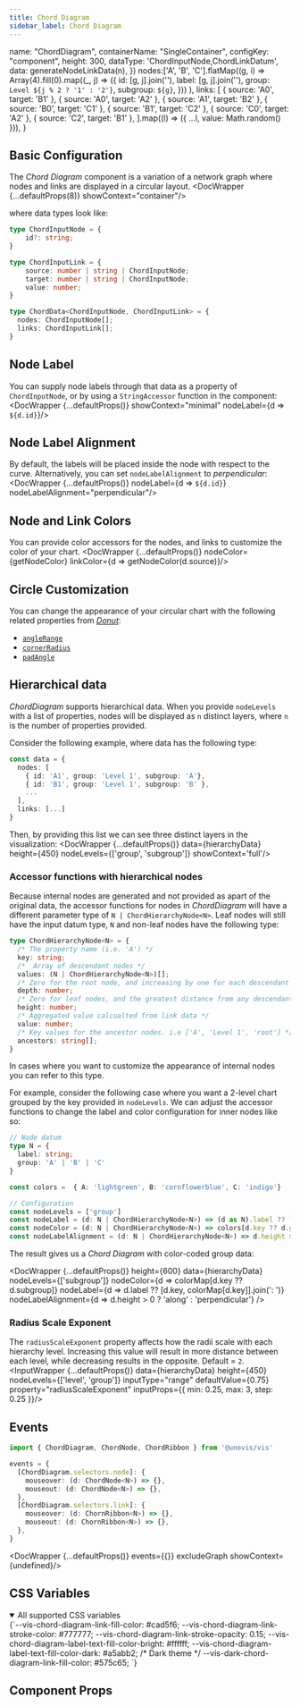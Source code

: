 ```yaml
---
title: Chord Diagram
sidebar_label: Chord Diagram
---
```



  name: "ChordDiagram",
  containerName: "SingleContainer",
  configKey: "component",
  height: 300,
  dataType: 'ChordInputNode,ChordLinkDatum',
  data: generateNodeLinkData(n),
})
  nodes:['A', 'B', 'C'].flatMap((g, i) =>
    Array(4).fill(0).map((_, j) => ({
      id: [g, j].join(''),
      label: [g, j].join(''),
      group: `Level ${j % 2 ? '1' : '2'}`,
      subgroup: `${g}`,
    }))
  ),
  links: [
    { source: 'A0', target: 'B1' },
    { source: 'A0', target: 'A2' },
    { source: 'A1', target: 'B2' },
    { source: 'B0', target: 'C1' },
    { source: 'B1', target: 'C2' },
    { source: 'C0', target: 'A2' },
     { source: 'C2', target: 'B1' },
  ].map((l) => ({ ...l, value: Math.random() })),
}

## Basic Configuration
The _Chord Diagram_ component is a variation of a network graph where nodes and links are displayed
in a circular layout.
<DocWrapper {...defaultProps(8)} showContext="container"/>

where data types look like:
```ts
type ChordInputNode = {
    id?: string;
}

type ChordInputLink = {
    source: number | string | ChordInputNode;
    target: number | string | ChordInputNode;
    value: number;
}

type ChordData<ChordInputNode, ChordInputLink> = {
  nodes: ChordInputNode[];
  links: ChordInputLink[];
}
```

## Node Label
You can supply node labels through that data as a property of `ChordInputNode`, or by using a `StringAccessor` function in the component:
<DocWrapper {...defaultProps()} showContext="minimal" nodeLabel={d => `${d.id}`}/>

## Node Label Alignment
By default, the labels will be placed inside the node with respect to the curve. Alternatively, you can set `nodeLabelAlignment` to _perpendicular_:
<DocWrapper {...defaultProps()} nodeLabel={d => `${d.id}`} nodeLabelAlignment="perpendicular"/>

## Node and Link Colors
You can provide color accessors for the nodes, and links to customize the color of your chart.
<DocWrapper {...defaultProps()} nodeColor={getNodeColor} linkColor={d => getNodeColor(d.source)}/>

## Circle Customization
You can change the appearance of your circular chart with the following related properties from [_Donut_](/docs/misc/donut):
- [`angleRange`](/docs/misc/Donut/#angle-range)
- [`cornerRadius`](/docs/misc/Donut/#corner-radius)
- [`padAngle`](/docs/misc/Donut/#pad-angle)

## Hierarchical data
_ChordDiagram_ supports hierarchical data. When you provide `nodeLevels` with a list of properties,
nodes will be displayed as `n` distinct layers, where `n` is the number of properties provided.

Consider the following example, where data has the following type:

```ts
const data = {
  nodes: [
    { id: 'A1', group: 'Level 1', subgroup: 'A'},
    { id: 'B1', group: 'Level 1', subgroup: 'B' },
    ...
  ],
  links: [...]
}
```
Then, by providing this list we can see three distinct layers in the visualization:
<DocWrapper {...defaultProps()} data={hierarchyData} height={450} nodeLevels={['group', 'subgroup']} showContext='full'/>


### Accessor functions with hierarchical nodes
Because internal nodes are generated and not provided as apart of the original data, the accessor functions
for nodes in _ChordDiagram_ will have a different parameter type of `N | ChordHierarchyNode<N>`.
Leaf nodes will still have the input datum type, `N` and non-leaf nodes have the following type:

```ts
type ChordHierarchyNode<N> = {
  /* The property name (i.e. 'A') */
  key: string;
  /*  Array of descendant nodes */
  values: (N | ChordHierarchyNode<N>)[];
  /* Zero for the root node, and increasing by one for each descendant generation */
  depth: number;
  /* Zero for leaf nodes, and the greatest distance from any descendant leaf for internal nodes */
  height: number;
  /* Aggregated value calcualted from link data */
  value: number;
  /* Key values for the ancestor nodes. i.e ['A', 'Level 1', 'root'] */
  ancestors: string[];
}
```
In cases where you want to customize the appearance of internal nodes you can refer to this type.

For example, consider the following case where you want a 2-level chart grouped by the key provided in `nodeLevels`.
We can adjust the accessor functions to change the label and color configuration for inner nodes like so:

```ts
// Node datum
type N = {
  label: string;
  group: 'A' | 'B' | 'C'
}

const colors =  { A: 'lightgreen', B: 'cornflowerblue', C: 'indigo'}

// Configuration
const nodeLevels = ['group']
const nodeLabel = (d: N | ChordHierarchyNode<N>) => (d as N).label ?? `${d.key}: ${colors[d.key]}`
const nodeColor = (d: N | ChordHierarchyNode<N>) => colors[d.key ?? d.group]
const nodeLabelAlignment = (d: N | ChordHierarchyNode<N>) => d.height > 0 ? 'along' : 'perpendicular'
```

The result gives us a _Chord Diagram_ with color-coded group data:

<DocWrapper {...defaultProps()}
    height={600}
    data={hierarchyData}
    nodeLevels={['subgroup']}
    nodeColor={d => colorMap[d.key ?? d.subgroup]}
    nodeLabel={d => d.label ?? [d.key, colorMap[d.key]].join(': ')}
    nodeLabelAlignment={d => d.height > 0 ? 'along' : 'perpendicular'}
  />


### Radius Scale Exponent
The `radiusScaleExponent` property affects how the radii scale with each hierarchy level. Increasing this value will result in more distance
between each level, while decreasing results in the opposite. Default = `2`.
<InputWrapper {...defaultProps()} data={hierarchyData} height={450} nodeLevels={['level', 'group']} inputType="range" defaultValue={0.75} property="radiusScaleExponent" inputProps={{ min: 0.25, max: 3, step: 0.25 }}/>

## Events
```ts
import { ChordDiagram, ChordNode, ChordRibbon } from '@unovis/vis'

events = {
  [ChordDiagram.selectors.node]: {
    mouseover: (d: ChordNode<N>) => {},
    mouseout: (d: ChordNode<N>) => {},
  },
  [ChordDiagram.selectors.link]: {
    mouseover: (d: ChornRibbon<N>) => {},
    mouseout: (d: ChornRibbon<N>) => {},
  },
}
```
<DocWrapper {...defaultProps()} events={{}} excludeGraph showContext={undefined}/>

## CSS Variables
<details open>
  <summary>All supported CSS variables</summary>
  <CodeBlock language="css">
  {`--vis-chord-diagram-link-fill-color: #cad5f6;
--vis-chord-diagram-link-stroke-color: #777777;
--vis-chord-diagram-link-stroke-opacity: 0.15;
--vis-chord-diagram-label-text-fill-color-bright: #ffffff;
--vis-chord-diagram-label-text-fill-color-dark: #a5abb2;
/* Dark theme */
--vis-dark-chord-diagram-link-fill-color: #575c65;
`}
  </CodeBlock>
</details>

## Component Props
<PropTable name="VisChordDiagram"/>
